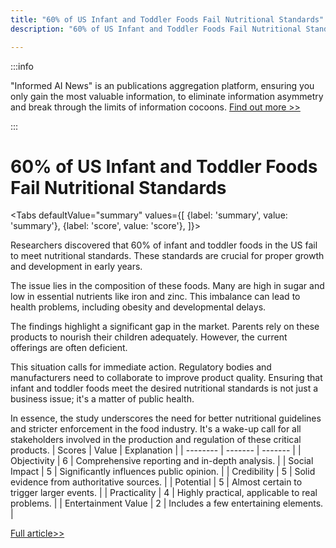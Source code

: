 ```yaml
---
title: "60% of US Infant and Toddler Foods Fail Nutritional Standards"
description: "60% of US Infant and Toddler Foods Fail Nutritional Standards"

---
```



:::info

"Informed AI News" is an publications aggregation platform, ensuring you only gain the most valuable information, to eliminate information asymmetry and break through the limits of information cocoons.  [Find out more >>](/)

:::

# 60% of US Infant and Toddler Foods Fail Nutritional Standards


<Tabs
	defaultValue="summary"
	values={[
	{label: 'summary', value: 'summary'},
	{label: 'score', value: 'score'},
]}>
<TabItem value="summary">


Researchers discovered that 60% of infant and toddler foods in the US fail to meet nutritional standards. These standards are crucial for proper growth and development in early years.

The issue lies in the composition of these foods. Many are high in sugar and low in essential nutrients like iron and zinc. This imbalance can lead to health problems, including obesity and developmental delays.

The findings highlight a significant gap in the market. Parents rely on these products to nourish their children adequately. However, the current offerings are often deficient.

This situation calls for immediate action. Regulatory bodies and manufacturers need to collaborate to improve product quality. Ensuring that infant and toddler foods meet the desired nutritional standards is not just a business issue; it's a matter of public health.

In essence, the study underscores the need for better nutritional guidelines and stricter enforcement in the food industry. It's a wake-up call for all stakeholders involved in the production and regulation of these critical products.
</TabItem>
<TabItem value="score">
	| Scores     | Value   | Explanation |
	| -------- | ------- | ------- |
	| Objectivity  | 6    | Comprehensive reporting and in-depth analysis.    |
	| Social Impact | 5     | Significantly influences public opinion.    |
	| Credibility    | 5    | Solid evidence from authoritative sources.    |
	| Potential    | 5    | Almost certain to trigger larger events.    |
	| Practicality    | 4    | Highly practical, applicable to real problems.    |
	| Entertainment Value    | 2    | Includes a few entertaining elements.    |
</TabItem>
</Tabs>

[Full article>>](https://medicalxpress.com/news/2024-08-infant-toddler-foods-sold-desired.html)

